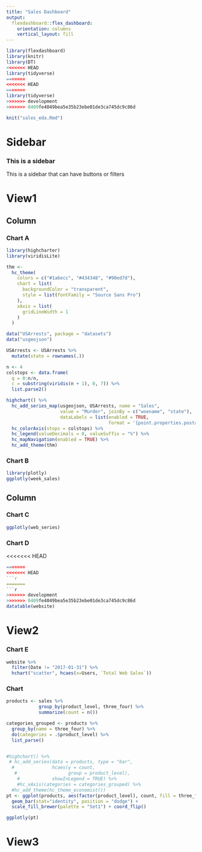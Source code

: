 ```yaml
---
title: "Sales Dashboard"
output: 
  flexdashboard::flex_dashboard:
    orientation: columns
    vertical_layout: fill
---
```


```r
library(flexdashboard)
library(knitr)
library(DT)
<<<<<<< HEAD
library(tidyverse)
=======
<<<<<<< HEAD
=======
library(tidyverse)
>>>>>>> development
>>>>>>> 0409fe4049bea5e35b23ebe01de3ca745dc9c86d
```

```r
knit("sales_eda.Rmd")
```

Sidebar {.sidebar}
=======================================================================

### This is a sidebar

This is a sidebar that can have buttons or filters

View1
=======================================================================


Column {data-width=600}
-----------------------------------------------------------------------

### Chart A

```r
library(highcharter)
library(viridisLite)

thm <- 
  hc_theme(
    colors = c("#1a6ecc", "#434348", "#90ed7d"),
    chart = list(
      backgroundColor = "transparent",
      style = list(fontFamily = "Source Sans Pro")
    ),
    xAxis = list(
      gridLineWidth = 1
    )
  )

data("USArrests", package = "datasets")
data("usgeojson")

USArrests <- USArrests %>%
  mutate(state = rownames(.))

n <- 4
colstops <- data.frame(
  q = 0:n/n,
  c = substring(viridis(n + 1), 0, 7)) %>%
  list.parse2()

highchart() %>%
  hc_add_series_map(usgeojson, USArrests, name = "Sales",
                    value = "Murder", joinBy = c("woename", "state"),
                    dataLabels = list(enabled = TRUE,
                                      format = '{point.properties.postalcode}')) %>%
  hc_colorAxis(stops = colstops) %>%
  hc_legend(valueDecimals = 0, valueSuffix = "%") %>%
  hc_mapNavigation(enabled = TRUE) %>%
  hc_add_theme(thm)
```

### Chart B

```r
library(plotly)
ggplotly(week_sales)
```


Column {.tabset data-width=400}
-----------------------------------------------------------------------

### Chart C

```r

ggplotly(web_series)
```


### Chart D

<<<<<<< HEAD
```r
=======
<<<<<<< HEAD
```r
=======
```r
>>>>>>> development
>>>>>>> 0409fe4049bea5e35b23ebe01de3ca745dc9c86d
datatable(website)
```



View2
=======================================================================

### Chart E
```r
website %>% 
  filter(Date != "2017-01-31") %>%
  hchart("scatter", hcaes(x=Users, `Total Web Sales`))
```

### Chart 

```r
products <- sales %>%
            group_by(product_level, three_four) %>%
            summarize(count = n())

categories_grouped <- products %>% 
  group_by(name = three_four) %>% 
  do(categories = .$product_level) %>%
  list_parse()


#highchart() %>%
 # hc_add_series(data = products, type = "bar",
  #              hcaes(y = count, 
   #                   group = product_level),
    #            showInLegend = TRUE) %>%
    #hc_xAxis(categories = categories_grouped) %>%
  #hc_add_theme(hc_theme_economist())
pt <- ggplot(products, aes(factor(product_level), count, fill = three_four)) + 
  geom_bar(stat="identity", position = "dodge") + 
  scale_fill_brewer(palette = "Set1") + coord_flip() 

ggplotly(pt)
```

View3
=======================================================================
